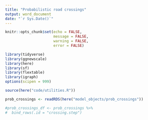 ```yaml
---
title: "Probabilistic road crossings"
output: word_document
date: "`r Sys.Date()`"
---
```


```r

knitr::opts_chunk$set(echo = FALSE,
                      message = FALSE,
                      warning = FALSE,
                      error = FALSE)
```



```r

library(tidyverse)
library(ggnewscale)
library(here)
library(sf)
library(flextable)
library(igraph)
options(scipen = 999)

source(here("code/utilities.R"))

```

```r
prob_crossings <- readRDS(here("model_objects/prob_crossings"))

#prob_crossings_df <- prob_crossings %>% 
#  bind_rows(.id = "crossing.step")

```


```r



```



